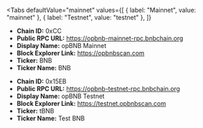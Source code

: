 
<Tabs
 defaultValue="mainnet"
  values={[
    { label: "Mainnet", value: "mainnet" },
    { label: "Testnet", value: "testnet" },
  ]}
>
<TabItem value="mainnet">

- **Chain ID:** 0xCC
- **Public RPC URL:** https://opbnb-mainnet-rpc.bnbchain.org
- **Display Name:** opBNB Mainnet
- **Block Explorer Link:** https://opbnbscan.com
- **Ticker:** BNB
- **Ticker Name:** BNB

</TabItem>

<TabItem value="testnet">

- **Chain ID:** 0x15EB
- **Public RPC URL:** https://opbnb-testnet-rpc.bnbchain.org
- **Display Name:** opBNB Testnet
- **Block Explorer Link:** https://testnet.opbnbscan.com
- **Ticker:** tBNB
- **Ticker Name:** Test BNB

</TabItem>
</Tabs>

